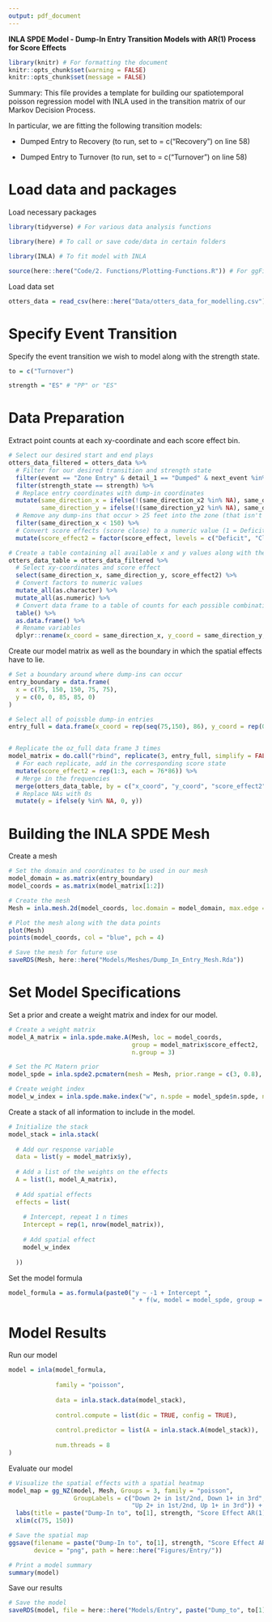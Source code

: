 ```yaml
---
output: pdf_document
---
```


\centering
\Huge

**INLA SPDE Model - Dump-In Entry Transition Models with AR(1) Process for Score Effects**

\raggedright

\rule{\textwidth}{1.5pt}
\small

```r
library(knitr) # For formatting the document
knitr::opts_chunk$set(warning = FALSE)
knitr::opts_chunk$set(message = FALSE)
```

Summary: This file provides a template for building our spatiotemporal poisson regression model with INLA used in the transition matrix of our Markov Decision Process.

In particular, we are fitting the following transition models:

- Dumped Entry to Recovery (to run, set to = c("Recovery") on line 58)

- Dumped Entry to Turnover (to run, set to = c("Turnover") on line 58)


# Load data and packages

Load necessary packages

```r
library(tidyverse) # For various data analysis functions

library(here) # To call or save code/data in certain folders

library(INLA) # To fit model with INLA

source(here::here("Code/2. Functions/Plotting-Functions.R")) # For ggField2 function
```

Load data set

```r
otters_data = read_csv(here::here("Data/otters_data_for_modelling.csv"))
```


# Specify Event Transition

Specify the event transition we wish to model along with the strength state.

```r
to = c("Turnover")

strength = "ES" # "PP" or "ES"
```


# Data Preparation

Extract point counts at each xy-coordinate and each score effect bin.

```r
# Select our desired start and end plays
otters_data_filtered = otters_data %>%
  # Filter for our desired transition and strength state
  filter(event == "Zone Entry" & detail_1 == "Dumped" & next_event %in% to) %>%
  filter(strength_state == strength) %>%
  # Replace entry coordinates with dump-in coordinates
  mutate(same_direction_x = ifelse(!(same_direction_x2 %in% NA), same_direction_x2, same_direction_x),
         same_direction_y = ifelse(!(same_direction_y2 %in% NA), same_direction_y2, same_direction_y)) %>%
  # Remove any dump-ins that occur > 25 feet into the zone (that isn't really an entry anymore)
  filter(same_direction_x < 150) %>%
  # Convert score effects (score close) to a numeric value (1 = Deficit, 2 = Close, 3 = Lead)
  mutate(score_effect2 = factor(score_effect, levels = c("Deficit", "Close", "Lead")) %>% as.numeric())

# Create a table containing all available x and y values along with their event counts in each group
otters_data_table = otters_data_filtered %>%
  # Select xy-coordinates and score effect
  select(same_direction_x, same_direction_y, score_effect2) %>%
  # Convert factors to numeric values
  mutate_all(as.character) %>%
  mutate_all(as.numeric) %>%
  # Convert data frame to a table of counts for each possible combination of xy-coordinates and entry_time_group
  table() %>%
  as.data.frame() %>%
  # Rename variables
  dplyr::rename(x_coord = same_direction_x, y_coord = same_direction_y, y = Freq)
```

Create our model matrix as well as the boundary in which the spatial effects have to lie.

```r
# Set a boundary around where dump-ins can occur
entry_boundary = data.frame(
  x = c(75, 150, 150, 75, 75),
  y = c(0, 0, 85, 85, 0)
)

# Select all of poissble dump-in entries
entry_full = data.frame(x_coord = rep(seq(75,150), 86), y_coord = rep(0:85, each = 76))


# Replicate the oz_full data frame 3 times
model_matrix = do.call("rbind", replicate(3, entry_full, simplify = FALSE)) %>%
  # For each replicate, add in the corresponding score state
  mutate(score_effect2 = rep(1:3, each = 76*86)) %>%
  # Merge in the frequencies
  merge(otters_data_table, by = c("x_coord", "y_coord", "score_effect2"), all = TRUE) %>%
  # Replace NAs with 0s
  mutate(y = ifelse(y %in% NA, 0, y))
```


# Building the INLA SPDE Mesh

Create a mesh

```r
# Set the domain and coordinates to be used in our mesh
model_domain = as.matrix(entry_boundary)
model_coords = as.matrix(model_matrix[1:2])

# Create the mesh
Mesh = inla.mesh.2d(model_coords, loc.domain = model_domain, max.edge = c(20, 15), offset = c(1,2), cutoff = 8)

# Plot the mesh along with the data points
plot(Mesh)
points(model_coords, col = "blue", pch = 4)

# Save the mesh for future use
saveRDS(Mesh, here::here("Models/Meshes/Dump_In_Entry_Mesh.Rda"))
```

# Set Model Specifications

Set a prior and create a weight matrix and index for our model.

```r
# Create a weight matrix
model_A_matrix = inla.spde.make.A(Mesh, loc = model_coords,
                                  group = model_matrix$score_effect2,
                                  n.group = 3)

# Set the PC Matern prior
model_spde = inla.spde2.pcmatern(mesh = Mesh, prior.range = c(3, 0.8), prior.sigma = c(0.5, 0.5))

# Create weight index
model_w_index = inla.spde.make.index("w", n.spde = model_spde$n.spde, n.group = 3)
```

Create a stack of all information to include in the model.

```r
# Initialize the stack
model_stack = inla.stack(
  
  # Add our response variable
  data = list(y = model_matrix$y), 
  
  # Add a list of the weights on the effects
  A = list(1, model_A_matrix),
  
  # Add spatial effects
  effects = list(
    
    # Intercept, repeat 1 n times
    Intercept = rep(1, nrow(model_matrix)),
    
    # Add spatial effect
    model_w_index
    
  ))
```

Set the model formula

```r
model_formula = as.formula(paste0("y ~ -1 + Intercept ", 
                                  " + f(w, model = model_spde, group = w.group, control.group = list(model = 'ar1'))"))
```

# Model Results

Run our model

```r
model = inla(model_formula,
             
             family = "poisson",
             
             data = inla.stack.data(model_stack),
             
             control.compute = list(dic = TRUE, config = TRUE),
             
             control.predictor = list(A = inla.stack.A(model_stack)),
             
             num.threads = 8
)
```

Evaluate our model

```r
# Visualize the spatial effects with a spatial heatmap
model_map = gg_NZ(model, Mesh, Groups = 3, family = "poisson",
                  GroupLabels = c("Down 2+ in 1st/2nd, Down 1+ in 3rd", "Within 1 in 1st/2nd, Tied in 3rd", 
                                  "Up 2+ in 1st/2nd, Up 1+ in 3rd")) +
  labs(title = paste("Dump-In to", to[1], strength, "Score Effect AR(1) INLA Spatial Map", sep = " ")) +
  xlim(c(75, 150))

# Save the spatial map
ggsave(filename = paste("Dump-In to", to[1], strength, "Score Effect AR(1) INLA Spatial Map.png", sep = " "), plot = model_map, 
       device = "png", path = here::here("Figures/Entry/"))

# Print a model summary
summary(model)
```

Save our results

```r
# Save the model
saveRDS(model, file = here::here("Models/Entry", paste("Dump_to", to[1], strength, "model.Rda", sep = "_")))
```







